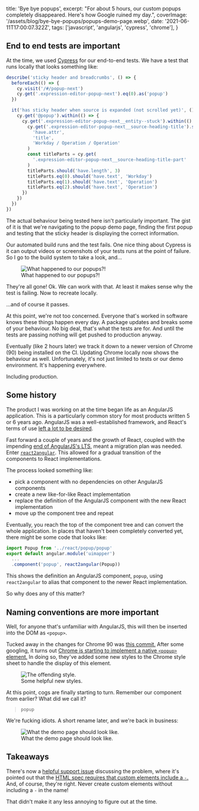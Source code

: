 
  title: 'Bye bye popups',
  excerpt:
    "For about 5 hours, our custom popups completely disappeared. Here's how Google ruined my day.",
  coverImage: '/assets/blog/bye-bye-popups/popups-demo-page.webp',
  date: '2021-06-11T17:00:07.322Z',
  tags: ['javascript', 'angularjs', 'cypress', 'chrome'],
}

## End to end tests are important

At the time, we used [Cypress](https://www.cypress.io/) for our end-to-end tests. We have a test that runs locally that looks something like:

```javascript
describe('sticky header and breadcrumbs', () => {
  beforeEach(() => {
    cy.visit('/#/popup-next')
    cy.get('.expression-editor-popup-next').eq(0).as('popup')
  })

  it('has sticky header when source is expanded (not scrolled yet)', () => {
    cy.get('@popup').within(() => {
      cy.get('.expression-editor-popup-next__entity--stuck').within(() => {
        cy.get('.expression-editor-popup-next__source-heading-title').should(
          'have.attr',
          'title',
          'Workday / Operation / Operation'
        )
        const titleParts = cy.get(
          '.expression-editor-popup-next__source-heading-title-part'
        )
        titleParts.should('have.length', 3)
        titleParts.eq(0).should('have.text', 'Workday')
        titleParts.eq(1).should('have.text', 'Operation')
        titleParts.eq(2).should('have.text', 'Operation')
      })
    })
  })
})
```

The actual behaviour being tested here isn't particularly important. The gist of it is that we're navigating to the popup demo page, finding the first popup and testing that the sticky header is displaying the correct information.

Our automated build runs and the test fails. One nice thing about Cypress is it can output videos or screenshots of your tests runs at the point of failure. So I go to the build system to take a look, and...

<figure>
  <img
    src='/assets/blog/bye-bye-popups/missing-popups.webp'
    alt='What happened to our popups?!'
  />
  <figcaption>What happened to our popups?!</figcaption>
</figure>

They're all gone! Ok. We can work with that. At least it makes sense why the test is failing. Now to recreate locally.

...and of course it passes.

At this point, we're not too concerned. Everyone that's worked in software knows these things happen every day. A package updates and breaks some of your behaviour. No big deal, that's what the tests are for. And until the tests are passing nothing will get pushed to production anyway.

Eventually (like 2 hours later) we track it down to a newer version of Chrome (90) being installed on the CI. Updating Chrome locally now shows the behaviour as well. Unfortunately, it's not just limited to tests or our demo environment. It's happening everywhere.

Including production.

## Some history

The product I was working on at the time began life as an AngularJS application. This is a particularly common story for most products written 5 or 6 years ago. AngularJS was a well-established framework, and React's terms of use [left a lot to be desired](https://medium.com/bits-and-pixels/a-compelling-reason-not-to-use-reactjs-beac24402f7b).

Fast forward a couple of years and the growth of React, coupled with the impending [end of AngularJS's LTS](https://blog.angular.io/stable-angularjs-and-long-term-support-7e077635ee9c), meant a migration plan was needed. Enter [`react2angular`](https://www.npmjs.com/package/react2angular). This allowed for a gradual transition of the components to React implementations.

The process looked something like:

- pick a component with no dependencies on other AngularJS components
- create a new like-for-like React implementation
- replace the definition of the AngularJS component with the new React implementation
- move up the component tree and repeat

Eventually, you reach the top of the component tree and can convert the whole application. In places that haven't been completely converted yet, there might be some code that looks like:

```javascript
import Popup from '../react/popup/popup'
export default angular.module('uimapper')
  ...
  .component('popup', react2angular(Popup))
```

This shows the definition an AngularJS component, `popup`, using `react2angular` to alias that component to the newer React implementation.

So why does any of this matter?

## Naming conventions are more important

Well, for anyone that's unfamiliar with AngularJS, this will then be inserted into the DOM as `<popup>`.

Tucked away in the changes for Chrome 90 was [this commit.](https://chromium.googlesource.com/chromium/src/+/2024c426de3346666cb45f9c65ad9dec2246be99) After some googling, it turns out [Chrome is starting to implement a native `<popup>` element.](https://www.chromestatus.com/feature/5463833265045504) In doing so, they've added some new styles to the Chrome style sheet to handle the display of this element.

<figure>
  <img
    src='/assets/blog/bye-bye-popups/popup-style.webp'
    alt='The offending style.'
  />
  <figcaption>Some helpful new styles.</figcaption>
</figure>

At this point, cogs are finally starting to turn. Remember our component from earlier? What did we call it?

> `popup`

We're fucking idiots. A short rename later, and we're back in business:

<figure>
  <img
    src='/assets/blog/bye-bye-popups/popups-demo-page.webp'
    alt='What the demo page should look like.'
  />
  <figcaption>What the demo page should look like.</figcaption>
</figure>

## Takeaways

There's now a [helpful support issue](https://support.google.com/chrome/thread/106244569/chrome-90-hides-my-websites-popup-dialogs-interial-popup-open?hl=en) discussing the problem, where it's pointed out that the [HTML spec requires that custom elements include a `-`.](https://html.spec.whatwg.org/multipage/custom-elements.html#valid-custom-element-name) And, of course, they're right. Never create custom elements without including a `-` in the name!

That didn't make it any less annoying to figure out at the time.

